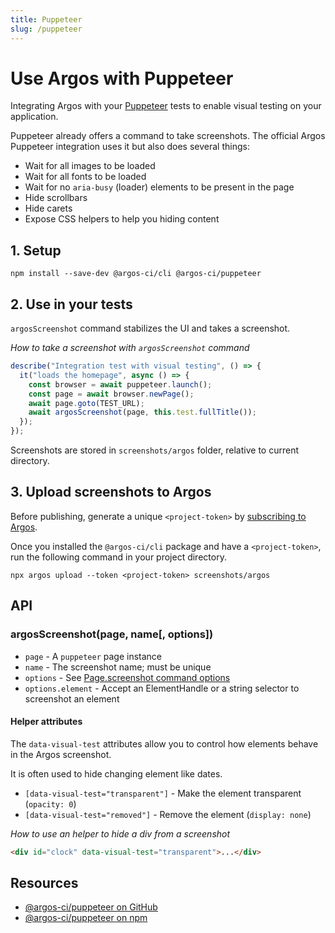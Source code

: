 ```yaml
---
title: Puppeteer
slug: /puppeteer
---
```


# Use Argos with Puppeteer

Integrating Argos with your [Puppeteer](https://github.com/puppeteer/puppeteer) tests to enable visual testing on your application.

Puppeteer already offers a command to take screenshots. The official Argos Puppeteer integration uses it but also does several things:

- Wait for all images to be loaded
- Wait for all fonts to be loaded
- Wait for no `aria-busy` (loader) elements to be present in the page
- Hide scrollbars
- Hide carets
- Expose CSS helpers to help you hiding content

## 1. Setup

```
npm install --save-dev @argos-ci/cli @argos-ci/puppeteer
```

## 2. Use in your tests

`argosScreenshot` command stabilizes the UI and takes a screenshot.

_How to take a screenshot with `argosScreenshot` command_

```js
describe("Integration test with visual testing", () => {
  it("loads the homepage", async () => {
    const browser = await puppeteer.launch();
    const page = await browser.newPage();
    await page.goto(TEST_URL);
    await argosScreenshot(page, this.test.fullTitle());
  });
});
```

Screenshots are stored in `screenshots/argos` folder, relative to current directory.

## 3. Upload screenshots to Argos

Before publishing, generate a unique `<project-token>` by [subscribing to Argos](https://github.com/marketplace/argos-ci).

Once you installed the `@argos-ci/cli` package and have a `<project-token>`, run the following command in your project directory.

```
npx argos upload --token <project-token> screenshots/argos
```

## API

### argosScreenshot(page, name[, options])

- `page` - A `puppeteer` page instance
- `name` - The screenshot name; must be unique
- `options` - See [Page.screenshot command options](https://pptr.dev/next/api/puppeteer.page.screenshot/)
- `options.element` - Accept an ElementHandle or a string selector to screenshot an element

#### Helper attributes

The `data-visual-test` attributes allow you to control how elements behave in the Argos screenshot.

It is often used to hide changing element like dates.

- `[data-visual-test="transparent"]` - Make the element transparent (`opacity: 0`)
- `[data-visual-test="removed"]` - Remove the element (`display: none`)

_How to use an helper to hide a div from a screenshot_

```html
<div id="clock" data-visual-test="transparent">...</div>
```

## Resources

- [@argos-ci/puppeteer on GitHub](https://github.com/argos-ci/argos-puppeteer)
- [@argos-ci/puppeteer on npm](https://www.npmjs.com/package/@argos-ci/puppeteer)
